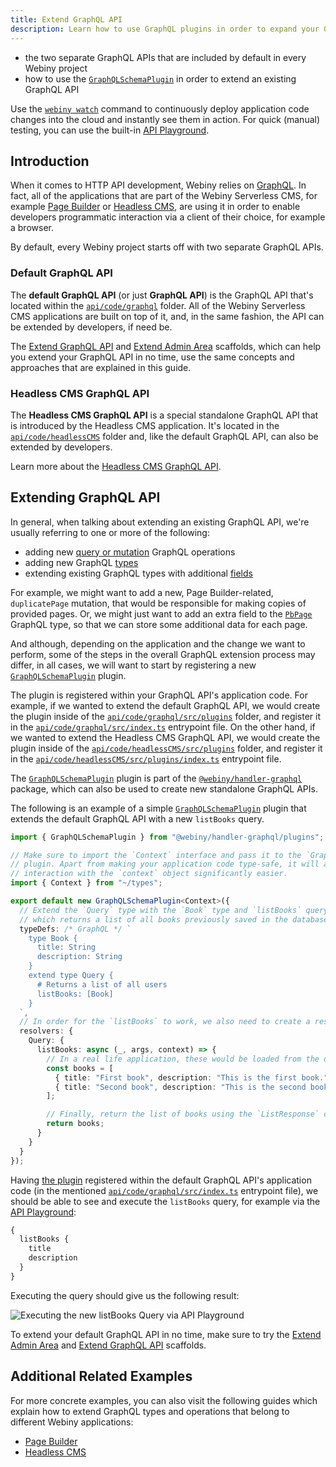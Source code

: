 ```yaml
---
title: Extend GraphQL API
description: Learn how to use GraphQL plugins in order to expand your GraphQL API.
---
```



<Alert type="success" title="What you'll learn">

- the two separate GraphQL APIs that are included by default in every Webiny project
- how to use the [`GraphQLSchemaPlugin`](https://github.com/webiny/webiny-js/blob/v5.11.0/packages/handler-graphql/src/plugins/GraphQLSchemaPlugin.ts#L10) in order to extend an existing GraphQL API

</Alert>

<Alert type="info">

Use the [`webiny watch`](../../core-development-concepts/basics/watch-command) command to continuously deploy application code changes into the cloud and instantly see them in action. For quick (manual) testing, you can use the built-in [API Playground](/docs/{version}/how-to-guides/webiny-applications/admin-area/api-playground/).

</Alert>

## Introduction

When it comes to HTTP API development, Webiny relies on [GraphQL](https://graphql.org/). In fact, all of the applications that are part of the Webiny Serverless CMS, for example [Page Builder](https://www.webiny.com/serverless-app/page-builder) or [Headless CMS](https://www.webiny.com/serverless-app/headless-cms), are using it in order to enable developers programmatic interaction via a client of their choice, for example a browser.

By default, every Webiny project starts off with two separate GraphQL APIs.

### Default GraphQL API

The **default GraphQL API** (or just **GraphQL API**) is the GraphQL API that's located within the [`api/code/graphql`](https://github.com/webiny/webiny-js/tree/v5.11.0/packages/cwp-template-aws/template/api/code/graphql) folder. All of the Webiny Serverless CMS applications are built on top of it, and, in the same fashion, the API can be extended by developers, if need be.

<Alert type="success">

The [Extend GraphQL API](../../core-development-concepts/scaffolding/extend-graphql-api) and [Extend Admin Area](../../admin-area/new-app-tutorial/scaffolding) scaffolds, which can help you extend your GraphQL API in no time, use the same concepts and approaches that are explained in this guide.

</Alert>

### Headless CMS GraphQL API

The **Headless CMS GraphQL API** is a special standalone GraphQL API that is introduced by the Headless CMS application. It's located in the [`api/code/headlessCMS`](https://github.com/webiny/webiny-js/tree/v5.11.0/packages/cwp-template-aws/template/api/code/headlessCMS) folder and, like the default GraphQL API, can also be extended by developers.

<Alert type="info">

Learn more about the [Headless CMS GraphQL API](../../headless-cms/basics/graphql-api).

</Alert>

## Extending GraphQL API

In general, when talking about extending an existing GraphQL API, we're usually referring to one or more of the following:

- adding new [query or mutation](https://graphql.org/learn/queries/) GraphQL operations
- adding new GraphQL [types](https://graphql.org/learn/schema/#object-types-and-fields)
- extending existing GraphQL types with additional [fields](https://graphql.org/learn/queries/#fields)

For example, we might want to add a new, Page Builder-related, `duplicatePage` mutation, that would be responsible for making copies of provided pages. Or, we might just want to add an extra field to the [`PbPage`](https://github.com/webiny/webiny-js/blob/v5.11.0/packages/api-page-builder/src/graphql/graphql/pages.gql.ts#L30) GraphQL type, so that we can store some additional data for each page.

And although, depending on the application and the change we want to perform, some of the steps in the overall GraphQL extension process may differ, in all cases, we will want to start by registering a new [`GraphQLSchemaPlugin`](https://github.com/webiny/webiny-js/blob/v5.11.0/packages/handler-graphql/src/plugins/GraphQLSchemaPlugin.ts#L10) plugin.

The plugin is registered within your GraphQL API's application code. For example, if we wanted to extend the default GraphQL API, we would create the plugin inside of the [`api/code/graphql/src/plugins`](https://github.com/webiny/webiny-js/tree/v5.11.0/packages/cwp-template-aws/template/api/code/graphql/src/plugins) folder, and register it in the [`api/code/graphql/src/index.ts`](https://github.com/webiny/webiny-js/tree/v5.11.0/packages/cwp-template-aws/template/api/code/graphql/src/index.ts) entrypoint file. On the other hand, if we wanted to extend the Headless CMS GraphQL API, we would create the plugin inside of the [`api/code/headlessCMS/src/plugins`](https://github.com/webiny/webiny-js/tree/v5.11.0/packages/cwp-template-aws/template/api/code/headlessCMS/src/index.ts) folder, and register it in the [`api/code/headlessCMS/src/plugins/index.ts`](https://github.com/webiny/webiny-js/tree/v5.11.0/packages/cwp-template-aws/template/api/code/headlessCMS/src/index.ts) entrypoint file.

<Alert type="info">

The [`GraphQLSchemaPlugin`](https://github.com/webiny/webiny-js/blob/v5.11.0/packages/handler-graphql/src/plugins/GraphQLSchemaPlugin.ts#L10) plugin is part of the [`@webiny/handler-graphql`](https://github.com/webiny/webiny-js/tree/v5.11.0/packages/handler-graphql) package, which can also be used to create new standalone GraphQL APIs.

</Alert>

The following is an example of a simple [`GraphQLSchemaPlugin`](https://github.com/webiny/webiny-js/blob/v5.11.0/packages/handler-graphql/src/plugins/GraphQLSchemaPlugin.ts#L10) plugin that extends the default GraphQL API with a new `listBooks` query.

```ts api/code/graphql/src/plugins/books.ts
import { GraphQLSchemaPlugin } from "@webiny/handler-graphql/plugins";

// Make sure to import the `Context` interface and pass it to the `GraphQLSchemaPlugin`
// plugin. Apart from making your application code type-safe, it will also make the
// interaction with the `context` object significantly easier.
import { Context } from "~/types";

export default new GraphQLSchemaPlugin<Context>({
  // Extend the `Query` type with the `Book` type and `listBooks` query field,
  // which returns a list of all books previously saved in the database.
  typeDefs: /* GraphQL */ `
    type Book {
      title: String
      description: String
    }
    extend type Query {
      # Returns a list of all users
      listBooks: [Book]
    }
  `,
  // In order for the `listBooks` to work, we also need to create a resolver function.
  resolvers: {
    Query: {
      listBooks: async (_, args, context) => {
        // In a real life application, these would be loaded from the database.
        const books = [
          { title: "First book", description: "This is the first book." },
          { title: "Second book", description: "This is the second book." }
        ];

        // Finally, return the list of books using the `ListResponse` class instance.
        return books;
      }
    }
  }
});
```

Having [the plugin](https://github.com/webiny/webiny-examples/blob/master/extend-graphql-api/list-books/api/code/graphql/src/plugins/books.ts#L8) registered within the default GraphQL API's application code (in the mentioned [`api/code/graphql/src/index.ts`](https://github.com/webiny/webiny-examples/blob/master/extend-graphql-api/list-books/api/code/graphql/src/index.ts#L27) entrypoint file), we should be able to see and execute the `listBooks` query, for example via the [API Playground](/docs/{version}/how-to-guides/webiny-applications/admin-area/api-playground/):

```graphql
{
  listBooks {
    title
    description
  }
}
```

Executing the query should give us the following result:

![Executing the new listBooks Query via API Playground](./assets/extend-graphql-api/list-books-query.png)

<Alert type="success">

To extend your default GraphQL API in no time, make sure to try the [Extend Admin Area](../../admin-area/new-app-tutorial/scaffolding) and [Extend GraphQL API](../../core-development-concepts/scaffolding/extend-graphql-api) scaffolds.

</Alert>

## Additional Related Examples

For more concrete examples, you can also visit the following guides which explain how to extend GraphQL types and operations that belong to different Webiny applications:

- [Page Builder](../../page-builder/extending/extend-graphql-api)
- [Headless CMS](../../headless-cms/extending/extend-graphql-api)
